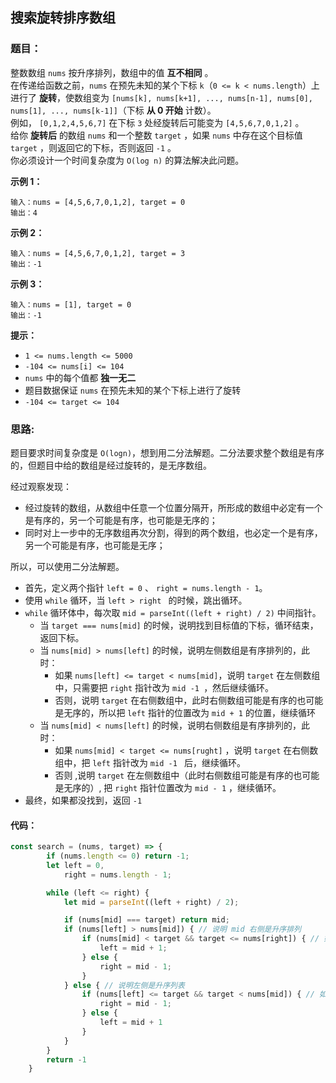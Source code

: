 ## 搜索旋转排序数组

<TitleMsg
    link='https://leetcode.cn/problems/search-in-rotated-sorted-array/description/'
    level='middle'
    title='No.33 搜索旋转排序数组'
/>

### 题目：
整数数组 `nums` 按升序排列，数组中的值 **互不相同** 。  
在传递给函数之前，`nums` 在预先未知的某个下标 `k`（`0 <= k < nums.length`）上进行了 **旋转**，使数组变为 `[nums[k], nums[k+1], ..., nums[n-1], nums[0], nums[1], ..., nums[k-1]]`（下标 **从 0 开始** 计数）。  
例如， `[0,1,2,4,5,6,7]` 在下标 `3` 处经旋转后可能变为 `[4,5,6,7,0,1,2]` 。  
给你 **旋转后** 的数组 `nums` 和一个整数 `target` ，如果 `nums` 中存在这个目标值 `target` ，则返回它的下标，否则返回 `-1` 。  
你必须设计一个时间复杂度为 `O(log n)` 的算法解决此问题。



**示例 1：**

```
输入：nums = [4,5,6,7,0,1,2], target = 0
输出：4
```

**示例 2：**

```
输入：nums = [4,5,6,7,0,1,2], target = 3
输出：-1
```

**示例 3：**

```
输入：nums = [1], target = 0
输出：-1
```

 

**提示：**

- `1 <= nums.length <= 5000`
- `-104 <= nums[i] <= 104`
- `nums` 中的每个值都 **独一无二**
- 题目数据保证 `nums` 在预先未知的某个下标上进行了旋转
- `-104 <= target <= 104`

### 思路:

题目要求时间复杂度是 `O(logn)`，想到用二分法解题。二分法要求整个数组是有序的，但题目中给的数组是经过旋转的，是无序数组。

经过观察发现：

- 经过旋转的数组，从数组中任意一个位置分隔开，所形成的数组中必定有一个是有序的，另一个可能是有序，也可能是无序的；
- 同时对上一步中的无序数组再次分割，得到的两个数组，也必定一个是有序，另一个可能是有序，也可能是无序；

所以，可以使用二分法解题。

- 首先，定义两个指针 `left = 0`  、 `right = nums.length - 1`。
- 使用 `while` 循环，当 `left > right ` 的时候，跳出循环。
- `while` 循环体中，每次取 `mid = parseInt((left + right) / 2)` 中间指针。
  - 当 `target === nums[mid]` 的时候，说明找到目标值的下标，循环结束，返回下标。
  - 当 `nums[mid] > nums[left]` 的时候，说明左侧数组是有序排列的，此时：
    - 如果 `nums[left] <= target < nums[mid]`，说明 `target` 在左侧数组中，只需要把 `right` 指针改为 `mid -1 `，然后继续循环。
    - 否则，说明 `target` 在右侧数组中，此时右侧数组可能是有序的也可能是无序的，所以把 `left` 指针的位置改为 `mid + 1` 的位置，继续循环
  - 当 `nums[mid] < nums[left]` 的时候，说明右侧数组是有序排列的，此时：
    - 如果 `nums[mid] < target <= nums[rught]` ，说明 `target` 在右侧数组中，把 `left` 指针改为 `mid -1 ` 后，继续循环。
    - 否则 ,说明 `target` 在左侧数组中（此时右侧数组可能是有序的也可能是无序的）, 把 `right` 指针位置改为 `mid - 1` ，继续循环。
- 最终，如果都没找到，返回 `-1`

#### 代码：

```javascript
const search = (nums, target) => {
        if (nums.length <= 0) return -1;
        let left = 0,
            right = nums.length - 1;

        while (left <= right) {
            let mid = parseInt((left + right) / 2);

            if (nums[mid] === target) return mid;
            if (nums[left] > nums[mid]) { // 说明 mid 右侧是升序排列
                if (nums[mid] < target && target <= nums[right]) { // 如果 target 在 mid 和 right 之间，就改变 left 位置，继续循环
                    left = mid + 1;
                } else {
                    right = mid - 1;
                }
            } else { // 说明左侧是升序列表
                if (nums[left] <= target && target < nums[mid]) { // 如果 target 在 left 和 mid 之间，就改变 right 位置，继续循环
                    right = mid - 1;
                } else {
                    left = mid + 1
                }
            }
        }
        return -1
    }
```









